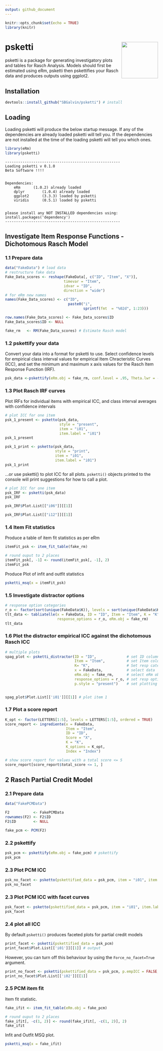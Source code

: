 ```yaml
---
output: github_document
---
```


```r
knitr::opts_chunk$set(echo = TRUE)
library(knitr)
```
# psketti <img src ="img/psketti_hex2.png" align ="right" width="120"/>
   


psketti is a package for generating investigatory plots and tables for Rasch Analysis.
Models should first be estimated using eRm, psketti then pskettifies your Rasch data
and produces outputs using ggplot2.    

## Installation
```r
devtools::install_github("SBGalvin/psketti") # install
```
## Loading
Loading psketti will produce the below startup message. If any of the dependencies are already loaded psketti will tell you. If the dependencies are not installed at the time of the loading psketti will tell you which ones. 
```r
library(eRm)
library(psketti)
```

```
-----------------------------------------------------
Loading psketti v 0.1.0
Beta Software !!!!


Dependencies:
	eRm		 (1.0.2) already loaded
	dplyr		 (1.0.4) already loaded
	ggplot2		 (3.3.3) loaded by psketti
	viridis		 (0.5.1) loaded by psketti


please install any NOT INSTALLED dependencies using:
install.packages('dependency')
-----------------------------------------------------
```

## Investigate Item Response Functions - Dichotomous Rasch Model
### 1.1 Prepare data
```r


data("FakeData") # load data
# restructure fake data
Fake_Data_scores <- reshape(FakeData[, c("ID", "Item", "X")],
                           timevar = "Item",
                           idvar = "ID",
                           direction = "wide")
# for eRm new names
names(Fake_Data_scores) <- c("ID",
                             paste0("i",
                                    sprintf(fmt  = "%02d", 1:23)))

row.names(Fake_Data_scores) <- Fake_Data_scores$ID
Fake_Data_scores$ID <- NULL

fake_rm   <- RM(Fake_Data_scores) # Estimate Rasch model
```

### 1.2 pskettify your data
Convert your data into a format for psketti to use. Select confidence levels for empirical class interval values for empirical Item Chracteristic Curves (ICC), and set the minimum and maximum x axis values for the Rasch Item Response Function (IRF).
```r
psk_data <-pskettify(eRm.obj = fake_rm, conf.level = .95, Theta.lwr = -6, Theta.upr = 6)
```    

### 1.3 Plot Rasch IRF curves
Plot IRFs for individual items with empirical ICC, and class interval averages with confidence intervals
```r
# plot ICC for one item
psk_1_present <- psketto(psk_data,
                         style = "present",
                         item = "i01",
                         item.label = "i01")
psk_1_present
```


```r
psk_1_print <- psketto(psk_data,
                       style = "print",
                       item = "i01",
                       item.label = "i01")
psk_1_print
```

...or use psketti() to plot ICC for all plots. `psketti()` objects printed to the 
console will print suggestions for how to call a plot.

```r
# plot ICC for one item
psk_IRF <- psketti(psk_data)
psk_IRF
```

```r
psk_IRF$Plot.List[["i06"]][[1]]
```

```r
psk_IRF$Plot.List[["i12"]][[1]]
```

### 1.4 Item Fit statistics

Produce a table of item fit statistics as per eRm
```r
itemFit_psk <- item_fit_table(fake_rm)

# round ouput to 2 places
itemFit_psk[, -1] <- round(itemFit_psk[, -1], 2)
itemFit_psk
```



Produce Plot of infit and outfit statistics
```r
psketti_msq(x = itemFit_psk)
```


### 1.5 Investigate distractor options

```r
# response option categories
r_o <- factor(sort(unique(FakeData$K)), levels = sort(unique(FakeData$K)), ordered = TRUE)
tlt_data <- tabliatelle(x = FakeData, ID = "ID", Item = "Item", K = "K", 
                        response_options = r_o, eRm.obj = fake_rm)
tlt_data
```

### 1.6 Plot the distractor empirical ICC against the dichotomous Rasch ICC
```r
# multiple plots
spag_plot <- psketti_distractor(ID = "ID",              # set ID column
                                Item = "Item",          # set Item column
                                K= "K",                 # Set resp categories 
                                x = FakeData,           # select data
                                eRm.obj = fake_rm,      # select eRm object
                                response_options = r_o, # set resp options
                                p.style = "present")    # set plotting style
 

spag_plot$Plot.List[['i01']][[1]] # plot item 1
```


### 1.7 Plot a score report
```r
K_opt <- factor(LETTERS[1:5], levels = LETTERS[1:5], ordered = TRUE)
score_report <- ingrediente(x = FakeData,
                            Item = "Item",
                            ID = "ID",
                            Score = "X",
                            K = "K",
                            K_options = K_opt,
                            Index = "Index")

# show score report for values with a total score <= 5
score_report[score_report$total_score <= 1, ]
```


## 2 Rasch Partial Credit Model
### 2.1 Prepare data
```r
data("FakePCMData")

F2           <- FakePCMData
rownames(F2) <- F2$ID
F2$ID        <- NULL

fake_pcm <- PCM(F2)
```

### 2.2 pskettify
```r
psk_pcm <- pskettify(eRm.obj = fake_pcm) # pskettify
psk_pcm 
```

### 2.3  Plot PCM ICC
```r
psk_no_facet <- psketto(pskettified_data = psk_pcm, item = "i01", item.label = "i01")
psk_no_facet
```

### 2.3 Plot PCM ICC with facet curves
```r
psk_facet <- psketto(pskettified_data = psk_pcm, item = "i01", item.label = "i01", facet_curves = TRUE)
psk_facet
```

### 2.4 plot all ICC
By default `psketti()` produces faceted plots for partial credit models
```r
print_facet <- psketti(pskettified_data = psk_pcm)
print_facet$Plot.List[['i01']][[1]] # output
```

However, you can turn off this behaviour by using the `Force_no_facet=True` argument.
```r
print_no_facet <- psketti(pskettified_data = psk_pcm, p.empICC = FALSE, Force_no_facet = TRUE)
print_no_facet$Plot.List[['i02']][[1]]
```

### 2.5 PCM item fit
Item fit statistic.
```r
fake_ifit <- item_fit_table(eRm.obj = fake_pcm)

# round ouput to 2 places
fake_ifit[, -c(1, 2)] <- round(fake_ifit[, -c(1, 2)], 2)
fake_ifit
```

Infit and Outfit MSQ plot.
```r

psketti_msq(x = fake_ifit)
```



